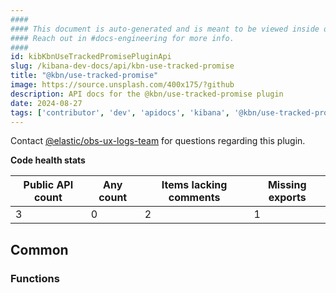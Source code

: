 ```yaml
---
####
#### This document is auto-generated and is meant to be viewed inside our experimental, new docs system.
#### Reach out in #docs-engineering for more info.
####
id: kibKbnUseTrackedPromisePluginApi
slug: /kibana-dev-docs/api/kbn-use-tracked-promise
title: "@kbn/use-tracked-promise"
image: https://source.unsplash.com/400x175/?github
description: API docs for the @kbn/use-tracked-promise plugin
date: 2024-08-27
tags: ['contributor', 'dev', 'apidocs', 'kibana', '@kbn/use-tracked-promise']
---
```




Contact [@elastic/obs-ux-logs-team](https://github.com/orgs/elastic/teams/obs-ux-logs-team) for questions regarding this plugin.

**Code health stats**

| Public API count  | Any count | Items lacking comments | Missing exports |
|-------------------|-----------|------------------------|-----------------|
| 3 | 0 | 2 | 1 |

## Common

### Functions
<DocDefinitionList data={kbnUseTrackedPromiseObj.common.functions}/>

